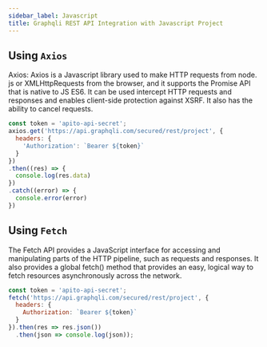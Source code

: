 ```yaml
---
sidebar_label: Javascript
title: Graphqli REST API Integration with Javascript Project
---
```

<head>
    <meta property="og:type" content="article" />
</head>


<ApiSecretNote />

## Using `Axios`

Axios: Axios is a Javascript library used to make HTTP requests from node. js or XMLHttpRequests from the browser,
and it supports the Promise API that is native to JS ES6. It can be used intercept HTTP requests and responses and
enables client-side protection against XSRF. It also has the ability to cancel requests.

```javascript
const token = 'apito-api-secret';
axios.get('https://api.graphqli.com/secured/rest/project', {
  headers: {
    'Authorization': `Bearer ${token}`
  }
})
.then((res) => {
  console.log(res.data)
})
.catch((error) => {
  console.error(error)
})
```

## Using `Fetch`

The Fetch API provides a JavaScript interface for accessing and manipulating parts of the HTTP pipeline, such as requests and responses.
It also provides a global fetch() method that provides an easy, logical way to fetch resources asynchronously across the network.

```javascript
const token = 'apito-api-secret';
fetch('https://api.graphqli.com/secured/rest/project', {
  headers: {
    Authorization: `Bearer ${token}`
  }
}).then(res => res.json())
  .then(json => console.log(json));
```

